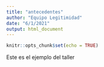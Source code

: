 ```yaml
---
title: "antecedentes"
author: "Equipo Legitimidad"
date: "6/1/2021"
output: html_document
---
```


```r
knitr::opts_chunk$set(echo = TRUE)
```

Este es el ejemplo del taller